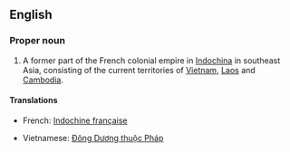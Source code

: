 {{wikipedia}}
==English==

===Proper noun===
{{en-proper noun}}

# A former part of the French colonial empire in [[Indochina]] in southeast Asia, consisting of the current territories of [[Vietnam]], [[Laos]] and [[Cambodia]].

====Translations====
{{top}}
*French: [[Indochine française]]
{{mid}}
*Vietnamese: [[Đông Dương thuộc Pháp]]
{{bottom}}